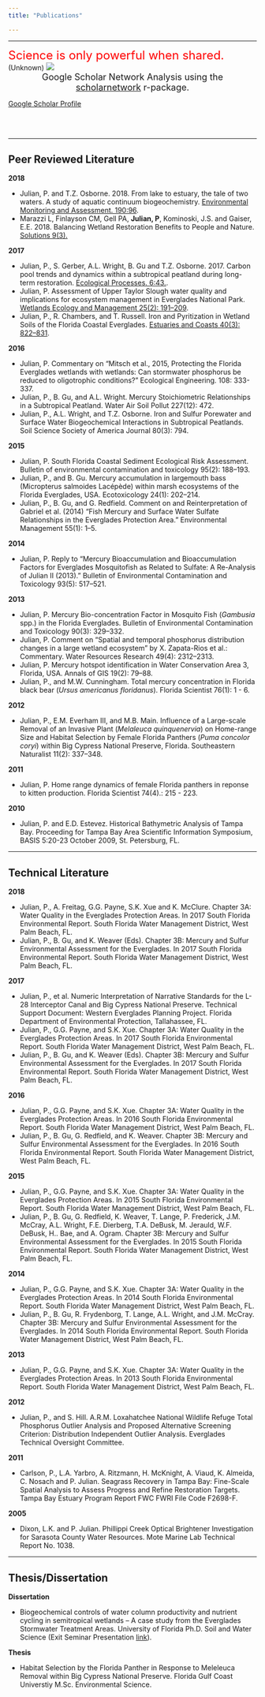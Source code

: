 ```yaml
---
title: "Publications"

---
```


****
<font size=5 color="red">Science is only powerful when shared. </font>
(Unknown)
<!--
```r
library('scholarnetwork')
d <- extractNetwork(id="lcDejAEAAAAJ", n=500)
network <- graph_from_data_frame(d$edges, directed=FALSE)
par(family="serif",mar=c(1,0,0.5,0))
plot(network,
     vertex.label.font=2,
     vertex.size=10,
     vertex.frame.color = "grey", # change color of nodes
     vertex.color="ivory",
     vertex.label.color = "black", # change color of labels
     vertex.label.cex = 0.6, 
     edge.curved=0.25, # add a 25% curve to the edges
     edge.color="grey70") # change edge color to grey
mtext(side=1,paste0("As of ",format(Sys.time(),"%m/%d/%Y")))
```
--->
![](images/scholarnetwork.jpg)
<br>
<font size=4><center>Google Scholar Network Analysis using the [scholarnetwork](https://github.com/pablobarbera/scholarnetwork){target="_blank"} r-package.</center></font>


[Google Scholar Profile](https://scholar.google.com/citations?user=lcDejAEAAAAJ&hl=en){target="_blank"}

<br>
<br>

****

## Peer Reviewed Literature

__2018__

* Julian, P. and T.Z. Osborne. 2018. From lake to estuary, the tale of two waters. A study of aquatic continuum biogeochemistry. [Environmental Monitoring and Assessment. 190:96](https://link.springer.com/article/10.1007%2Fs10661-017-6455-8){target="_blank"}.
* Marazzi L, Finlayson CM, Gell PA, __Julian, P__, Kominoski, J.S. and Gaiser, E.E. 2018. Balancing Wetland Restoration Benefits to People and Nature. [Solutions 9(3).](https://www.thesolutionsjournal.com/article/balancing-wetland-restoration-benefits-people-nature/){target="_blank"}


__2017__

* Julian, P., S. Gerber, A.L. Wright, B. Gu and T.Z. Osborne. 2017. Carbon pool trends and dynamics within a subtropical peatland during long-term restoration. [Ecological Processes. 6:43.](https://ecologicalprocesses.springeropen.com/articles/10.1186/s13717-017-0110-8){target="_blank"}. 
* Julian, P. Assessment of Upper Taylor Slough water quality and implications for ecosystem management in Everglades National Park. [Wetlands Ecology and Management 25(2): 191–209](https://link.springer.com/article/10.1007/s11273-016-9509-8){target="_blank"}.
* Julian, P., R. Chambers, and T. Russell.  Iron and Pyritization in Wetland Soils of the Florida Coastal Everglades. [Estuaries and Coasts 40(3): 822–831](https://link.springer.com/article/10.1007/s12237-016-0180-3){target="_blank"}.

__2016__

* Julian, P.  Commentary on “Mitsch et al., 2015, Protecting the Florida Everglades wetlands with wetlands: Can stormwater phosphorus be reduced to oligotrophic conditions?” Ecological Engineering. 108: 333-337.
* Julian, P., B. Gu, and A.L. Wright.  Mercury Stoichiometric Relationships in a Subtropical Peatland. Water Air Soil Pollut 227(12): 472.
* Julian, P., A.L. Wright, and T.Z. Osborne. Iron and Sulfur Porewater and Surface Water Biogeochemical Interactions in Subtropical Peatlands. Soil Science Society of America Journal 80(3): 794.

__2015__

* Julian, P. South Florida Coastal Sediment Ecological Risk Assessment. Bulletin of environmental contamination and toxicology 95(2): 188–193.
* Julian, P., and B. Gu. Mercury accumulation in largemouth bass (Micropterus salmoides Lacépède) within marsh ecosystems of the Florida Everglades, USA. Ecotoxicology 24(1): 202–214.
* Julian, P., B. Gu, and G. Redfield. Comment on and Reinterpretation of Gabriel et al. (2014) “Fish Mercury and Surface Water Sulfate Relationships in the Everglades Protection Area.” Environmental Management 55(1): 1–5.

__2014__

* Julian, P.  Reply to “Mercury Bioaccumulation and Bioaccumulation Factors for Everglades Mosquitofish as Related to Sulfate: A Re-Analysis of Julian II (2013).” Bulletin of Environmental Contamination and Toxicology 93(5): 517–521.

__2013__

* Julian, P. Mercury Bio-concentration Factor in Mosquito Fish (_Gambusia_ spp.) in the Florida Everglades. Bulletin of Environmental Contamination and Toxicology 90(3): 329–332.
* Julian, P. Comment on “Spatial and temporal phosphorus distribution changes in a large wetland ecosystem” by X. Zapata-Rios et al.: Commentary. Water Resources Research 49(4): 2312–2313.
* Julian, P. Mercury hotspot identification in Water Conservation Area 3, Florida, USA. Annals of GIS 19(2): 79–88.
* Julian, P., and M.W. Cunningham. Total mercury concentration in Florida black bear (_Ursus americanus floridanus_). Florida Scientist 76(1): 1 - 6.

__2012__

* Julian, P., E.M. Everham III, and M.B. Main.  Influence of a Large-scale Removal of an Invasive Plant (_Melaleuca quinquenervia_) on Home-range Size and Habitat Selection by Female Florida Panthers (_Puma concolor coryi_) within Big Cypress National Preserve, Florida. Southeastern Naturalist 11(2): 337–348. 

__2011__

* Julian, P.  Home range dynamics of female Florida panthers in reponse to kitten production. Florida Scientist 74(4).: 215 - 223.

__2010__

* Julian, P. and E.D. Estevez. Historical Bathymetric Analysis of Tampa Bay. Proceeding for Tampa Bay Area Scientific Information Symposium, BASIS 5:20-23 October 2009, St. Petersburg, FL.


****

## Technical Literature

__2018__

* Julian, P., A. Freitag, G.G. Payne, S.K. Xue and K. McClure. Chapter 3A: Water Quality in the Everglades Protection Areas. In 2017 South Florida Environmental Report. South Florida Water Management District, West Palm Beach, FL.
* Julian, P., B. Gu, and K. Weaver (Eds). Chapter 3B: Mercury and Sulfur Environmental Assessment for the Everglades. In 2017 South Florida Environmental Report. South Florida Water Management District, West Palm Beach, FL.

__2017__

* Julian, P., et al. Numeric Interpretation of Narrative Standards for the L-28 Interceptor Canal and Big Cypress National Preserve. Technical Support Document: Western Everglades Planning Project. Florida Department of Environmental Protection, Tallahassee, FL. 
* Julian, P., G.G. Payne, and S.K. Xue. Chapter 3A: Water Quality in the Everglades Protection Areas. In 2017 South Florida Environmental Report. South Florida Water Management District, West Palm Beach, FL.
* Julian, P., B. Gu, and K. Weaver (Eds). Chapter 3B: Mercury and Sulfur Environmental Assessment for the Everglades. In 2017 South Florida Environmental Report. South Florida Water Management District, West Palm Beach, FL.

__2016__

* Julian, P., G.G. Payne, and S.K. Xue. Chapter 3A: Water Quality in the Everglades Protection Areas. In 2016 South Florida Environmental Report. South Florida Water Management District, West Palm Beach, FL.
* Julian, P., B. Gu, G. Redfield, and K. Weaver. Chapter 3B: Mercury and Sulfur Environmental Assessment for the Everglades. In 2016 South Florida Environmental Report. South Florida Water Management District, West Palm Beach, FL.

__2015__

* Julian, P., G.G. Payne, and S.K. Xue. Chapter 3A: Water Quality in the Everglades Protection Areas. In 2015 South Florida Environmental Report. South Florida Water Management District, West Palm Beach, FL.
* Julian, P., B. Gu, G. Redfield, K. Weaver, T. Lange, P. Frederick, J.M. McCray, A.L. Wright, F.E. Dierberg, T.A. DeBusk, M. Jerauld, W.F. DeBusk, H.. Bae, and A. Ogram. Chapter 3B: Mercury and Sulfur Environmental Assessment for the Everglades. In 2015 South Florida Environmental Report. South Florida Water Management District, West Palm Beach, FL.

__2014__

* Julian, P., G.G. Payne, and S.K. Xue. Chapter 3A: Water Quality in the Everglades Protection Areas. In 2014 South Florida Environmental Report. South Florida Water Management District, West Palm Beach, FL.
* Julian, P., B. Gu, R. Frydenborg, T. Lange, A.L. Wright, and J.M. McCray. Chapter 3B: Mercury and Sulfur Environmental Assessment for the Everglades. In 2014 South Florida Environmental Report. South Florida Water Management District, West Palm Beach, FL.

__2013__

* Julian, P., G.G. Payne, and S.K. Xue. Chapter 3A: Water Quality in the Everglades Protection Areas. In 2013 South Florida Environmental Report. South Florida Water Management District, West Palm Beach, FL.

__2012__

* Julian, P., and S. Hill. A.R.M. Loxahatchee National Wildlife Refuge Total Phosphorus Outlier Analysis and Proposed Alternative Screening Criterion: Distribution Independent Outlier Analysis. Everglades Technical Oversight Committee.

__2011__

* Carlson, P., L.A. Yarbro, A. Ritzmann, H. McKnight, A. Viaud, K. Almeida, C. Nosach and P. Julian. Seagrass Recovery in Tampa Bay: Fine-Scale Spatial Analysis to Assess Progress and Refine Restoration Targets. Tampa Bay Estuary Program Report FWC FWRI File Code F2698-F.

__2005__

* Dixon, L.K. and P. Julian. Phillippi Creek Optical Brightener Investigation for Sarasota County Water Resources. Mote Marine Lab Technical Report No. 1038.

****

## Thesis/Dissertation

__Dissertation__

* Biogeochemical controls of water column productivity and nutrient cycling in semitropical wetlands – A case study from the Everglades Stormwater Treatment Areas. University of Florida Ph.D. Soil and Water Science (Exit Seminar Presentation [link](https://mediasite.video.ufl.edu/Mediasite/Play/1cec00883964429cb70bb64ee9c75b861d?catalog=231f847b-8d7f-48ef-9156-85798805dbcb){target="_blank"}).

__Thesis__

* Habitat Selection by the Florida Panther in Response to Meleleuca Removal within Big Cypress National Preserve. Florida Gulf Coast Universtiy M.Sc. Environmental Science.